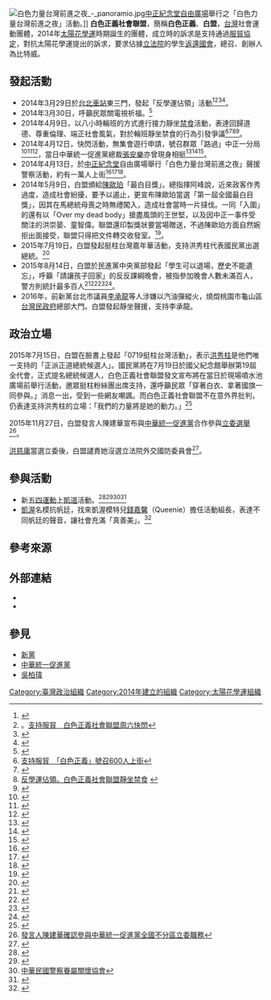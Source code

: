 {{Infobox Non-profit
| Non-profit_name   = 白色正義社會聯盟
| Non-profit_logo   = 
| Non-profit_type   = 社運團體
| founded_date      = 2014年
| founder           = 
| location          = 
| origins           = 
| key_people        = 創辦人：比特威<br>發言人：陳建華
| area_served       = {{ROC-TW}}
| product           = 
| focus             =
| method            = 
| revenue           = 
| endowment         = 
| num_volunteers    = 
| num_employees     = 
| num_members       = 
| subsid            = 
| owner             = 
| Non-profit_slogan = 
| homepage          = {{Official website|1=https://www.facebook.com/taiwan.wish2014/timeline?ref=page_internal|name=白色正義社會聯盟臉書}}
| dissolved         = 
| footnotes         = 
}}
[[File:白色力量台灣前進之夜_-_panoramio.jpg|thumb]][[中正紀念堂|中正紀念堂]][[自由廣場|自由廣場]]舉行之「白色力量台灣前進之夜」活動。]]
'''白色正義社會聯盟'''，簡稱'''白色正義'''、'''白盟'''，[[台灣|台灣]]社會運動團體，2014年[[太陽花學運|太陽花學運]]時期誕生的團體，成立時的訴求是支持通過[[服貿協定|服貿協定]]，對抗太陽花學運提出的訴求，要求佔據[[立法院|立法院]]的學生[[返還國會運動|返還國會]]，總召、創辦人為比特威。

==發起活動==
*2014年3月29日於[[台北車站|台北車站]]東三門，發起「反學運佔領」活動<ref>{{Cite web |url=http://www.ettoday.net/news/20140330/340693.htm |title=「白色正義社會聯盟」反學運佔領，4千白衫民眾北車快閃 |access-date=2014-05-12 |archive-date=2019-05-02 |archive-url=https://web.archive.org/web/20190502213110/https://www.ettoday.net/news/20140330/340693.htm |dead-url=no }}</ref><ref>。[http://m.match.net.tw/pc/news/2314229 支持服貿　白色正義社會聯盟周六快閃]{{dead link|date=2018年4月 |bot=InternetArchiveBot |fix-attempted=yes }}</ref><ref>{{Cite web |url=http://www.appledaily.com.tw/realtimenews/article/new/20140328/368571/ |title=「白色正義」明上街 康乃馨對決太陽花 |access-date=2014-05-12 |archive-date=2016-08-13 |archive-url=https://web.archive.org/web/20160813203811/http://www.appledaily.com.tw/realtimenews/article/new/20140328/368571/ |dead-url=no }}</ref><ref>{{Cite web |url=http://news.ltn.com.tw/news/politics/breakingnews/978587 |title=反反服貿》白色正義329上街理性捍服貿 |access-date=2014-05-18 |archive-date=2019-05-02 |archive-url=https://web.archive.org/web/20190502153127/https://news.ltn.com.tw/news/politics/breakingnews/978587 |dead-url=no }}</ref>。
*2014年3月30日，呼籲民眾關電視祈福。<ref>{{Cite web |url=http://news.ltn.com.tw/news/politics/breakingnews/978587 |title=反反服貿》「白色正義」籲關電視 網友批「鴕鳥聯盟」 |access-date=2014-05-18 |archive-date=2019-05-02 |archive-url=https://web.archive.org/web/20190502153127/https://news.ltn.com.tw/news/politics/breakingnews/978587 |dead-url=no }}</ref>
*2014年4月9日，以八小時輪班的方式進行接力靜坐[[禁食|禁食]]活動，表達回歸道德、尊重倫理、端正社會風氣，對於輪班靜坐禁食的行為引發爭議<ref>[http://mnews.tvbs.com.tw/old-news.html?nid=525786 支持服貿　「白色正義」號召600人上街]{{dead link|date=2018年4月 |bot=InternetArchiveBot |fix-attempted=yes }}</ref><ref>{{Cite web |url=http://udn.com/NEWS/NATIONAL/NAT1/8603460.shtml |title=靜坐抗議 陸客排排看 |access-date=2014-05-12 |archive-date=2014-04-11 |archive-url=https://web.archive.org/web/20140411214957/http://udn.com/NEWS/NATIONAL/NAT1/8603460.shtml |dead-url=no }}</ref><ref>[http://www.chinatimes.com/realtimenews/20140409005508-260402 反學運佔領。白色正義社會聯盟靜坐禁食] {{webarchive|url=https://web.archive.org/web/20140518213046/http://www.chinatimes.com/realtimenews/20140409005508-260402 |date=2014-05-18 }}</ref><ref>{{Cite web |url=http://news.ltn.com.tw/news/politics/breakingnews/986023 |title=出關播種》改口非絕食 白色聯盟耍人挨轟 |access-date=2014-05-18 |archive-date=2019-05-02 |archive-url=https://web.archive.org/web/20190502150749/https://news.ltn.com.tw/news/politics/breakingnews/986023 |dead-url=no }}</ref>。
*2014年4月12日，快閃活動，無集會遊行申請，號召群眾「路過」中正一分局<ref>{{Cite web |url=http://www.nownews.com/n/2014/04/12/1189272 |title=挺警察到底！白色正義聯盟號召群眾「路過」中正一分局！ |access-date=2014-05-12 |archive-date=2016-08-09 |archive-url=https://web.archive.org/web/20160809151453/http://www.nownews.com/n/2014/04/12/1189272 |dead-url=no }}</ref><ref>{{Cite web |url=http://www.chinatimes.com/realtimenews/20140412002724-260407 |title=警眷白衫軍「路過」一分局 力挺方仰寧 |access-date=2014-05-12 |archive-date=2019-05-02 |archive-url=https://web.archive.org/web/20190502192018/https://www.chinatimes.com/realtimenews/20140412002724-260407 |dead-url=no }}</ref><ref>{{Cite web |url=http://www.appledaily.com.tw/realtimenews/article/new/20140412/377827/ |title=炳忠哥來惹　白色正義快閃挺方仰寧 |access-date=2014-05-12 |archive-date=2016-08-13 |archive-url=https://web.archive.org/web/20160813193722/http://www.appledaily.com.tw/realtimenews/article/new/20140412/377827/ |dead-url=no }}</ref>，當日中華統一促進黨總裁[[張安樂|張安樂]]亦曾現身相挺<ref>{{Cite web |url=http://www.chinatimes.com/realtimenews/20140413003099-260401 |title=白狼聲援白色正義聯盟  |access-date=2015-09-09 |archive-date=2019-05-02 |archive-url=https://web.archive.org/web/20190502163829/https://www.chinatimes.com/realtimenews/20140413003099-260401 |dead-url=no }}</ref><ref>{{Cite web |url=http://news.ltn.com.tw/news/focus/paper/770561 |title=白色正義挺警 白狼現身聲援 |access-date=2015-10-11 |archive-date=2019-05-02 |archive-url=https://web.archive.org/web/20190502203910/https://news.ltn.com.tw/news/focus/paper/770561 |dead-url=no }}</ref><ref>{{Cite web |url=http://news.ltn.com.tw/news/politics/breakingnews/987477 |title=挺白正義！熊海靈嗆聲洪崇晏「小孬孬」 |access-date=2015-10-17 |archive-date=2019-05-02 |archive-url=https://web.archive.org/web/20190502233518/https://news.ltn.com.tw/news/politics/breakingnews/987477 |dead-url=no }}</ref>。
*2014年4月13日，於[[中正紀念堂|中正紀念堂]]自由廣場舉行「白色力量台灣前進之夜」聲援警察活動，約有一萬人上街<ref>{{Cite web |url=http://www.chinatimes.com/realtimenews/20140413003199-260407 |title=白色正義挺警 大學生站出來 |access-date=2014-05-12 |archive-date=2019-05-02 |archive-url=https://web.archive.org/web/20190502200111/https://www.chinatimes.com/realtimenews/20140413003199-260407 |dead-url=no }}</ref><ref>{{Cite web |url=http://www.chinatimes.com/realtimenews/20140413002938-260407 |title=白色正義盟籲沉默者站出來 |access-date=2014-05-12 |archive-date=2019-05-03 |archive-url=https://web.archive.org/web/20190503010207/https://www.chinatimes.com/realtimenews/20140413002938-260407 |dead-url=no }}</ref><ref>{{Cite web |url=http://news.ltn.com.tw/news/politics/breakingnews/988006 |title=白色正義聯盟批媒體：昨1萬人上街 竟然沒報！ |access-date=2014-05-12 |archive-date=2019-05-02 |archive-url=https://web.archive.org/web/20190502184858/https://news.ltn.com.tw/news/politics/breakingnews/988006 |dead-url=no }}</ref>。
*2014年5月9日，白盟頒給[[陳歐珀|陳歐珀]]「最白目獎」。總指揮阿峰說，近來政客作秀過度，造成社會紛擾，要予以遏止，更宣布陳歐珀當選「第一屆全國最白目獎」，因其在馬總統母喪之時無禮闖入，造成社會當時一片撻伐。一同「入圍」的還有以「Over my dead body」搶盡風頭的王世堅，以及因中正一事件受關注的洪崇晏、童智偉。聯盟還印製獎狀要當場贈送，不過陳歐珀方面自然婉拒出面接受，聯盟只得把文件轉交收發室。<ref>{{Cite web |url=http://www.chinatimes.com/realtimenews/20140509003933-260407 |title=白色正義頒給陳歐珀「最白目獎」 |access-date=2014-05-29 |archive-date=2019-05-03 |archive-url=https://web.archive.org/web/20190503031917/https://www.chinatimes.com/realtimenews/20140509003933-260407 |dead-url=no }}</ref>。
*2015年7月19日，白盟發起挺柱台灣嘉年華活動，支持洪秀柱代表國民黨出選總統。<ref>{{cite web|url=http://www.chinatimes.com/newspapers/20150720000290-260102|title=挺柱 白色正義聯盟動起來|author=魏嘉瑀|work=中國時報|date=2015-07-20|accessdate=2016-07-25|archive-date=2019-05-02|archive-url=https://web.archive.org/web/20190502143253/https://www.chinatimes.com/newspapers/20150720000290-260102|dead-url=no}}</ref>
*2015年8月14日，白盟於民進黨中央黨部發起「學生可以退場，歷史不能遺忘」，呼籲「請讓孩子回家」的反反課綱晚會，被指參加晚會人數未滿百人，警方則統計最多百人<ref>{{Cite web |url=http://news.ltn.com.tw/news/politics/breakingnews/1412821 |title=白色正義聯盟「反反課綱」晚會盛大登場... 阿郎勒？ |access-date=2015-09-05 |archive-date=2019-05-03 |archive-url=https://web.archive.org/web/20190503020004/https://news.ltn.com.tw/news/politics/breakingnews/1412821 |dead-url=no }}</ref><ref>{{Cite web |url=http://news.ltn.com.tw/news/politics/breakingnews/1412918 |title=白色正義活動門可羅雀 王定宇：廣大的中華兒女呢？ |access-date=2015-09-05 |archive-date=2019-05-02 |archive-url=https://web.archive.org/web/20190502211745/https://news.ltn.com.tw/news/politics/breakingnews/1412918 |dead-url=no }}</ref><ref>{{Cite web |url=https://anntw.com/articles/20150803-jvcH |title=6成民眾「反反課綱」 專家公布民意 |access-date=2016-06-29 |archive-date=2019-05-02 |archive-url=https://web.archive.org/web/20190502051331/https://anntw.com/articles/20150803-jvcH |dead-url=no }}</ref><ref>{{Cite web |url=http://udn.com/news/story/8413/1098015 |title=挺課綱 白色正義聯盟「請讓孩子回家」 |access-date=2016-06-29 |archive-date=2019-05-02 |archive-url=https://web.archive.org/web/20190502234443/https://udn.com/news/story/8413/1098015 |dead-url=no }}</ref>。
*2016年，前新黨台北市議員[[李承龍|李承龍]]等人涉嫌以汽油彈縱火，燒燬桃園市龜山區[[台灣民政府|台灣民政府]]總部大門。白盟發起靜坐聲援，支持李承龍。

==政治立場==
2015年7月15日，白盟在臉書上發起「0719挺柱台灣活動」，表示[[洪秀柱|洪秀柱]]是他們唯一支持的「正派正道總統候選人」。國民黨將在7月19日於國父紀念館舉辦第19屆全代會，正式提名總統候選人，白色正義社會聯盟發文宣布將在當日於現場噴水池廣場前舉行活動，邀眾挺柱粉絲團出席支持，還呼籲民眾「穿著白衣、拿著國旗一同參與。」消息一出，受到一些網友嘲諷。而白色正義社會聯盟不在意外界批判，仍表達支持洪秀柱的立場：「我們的力量將是她的動力。」<ref>{{Cite web |url=http://news.ltn.com.tw/news/politics/breakingnews/1380372 |title=白色正義聯盟是「辣椒粉」 發起「挺柱」活動  |access-date=2015-10-12 |archive-date=2019-05-02 |archive-url=https://web.archive.org/web/20190502203837/https://news.ltn.com.tw/news/politics/breakingnews/1380372 |dead-url=no }}</ref>

2015年11月27日，白盟發言人陳建華宣布與[[中華統一促進黨|中華統一促進黨]]合作參與[[2016年中華民國立法委員選舉|立委選舉]]<ref>[https://www.facebook.com/taiwan.wish2014/photos/a.1383217068623227.1073741828.1383150198629914/1653380658273532/?type=3&theater 發言人陳建華確認參與中華統一促進黨全國不分區立委職務]</ref>。

[[洪慈庸|洪慈庸]]當選立委後，白盟譴責她沒選立法院外交國防委員會<ref>{{cite news | http://news.cts.com.tw/cts/politics/201602/201602011712630.html | title =沒選國防委員會 洪慈庸遭酸:不是要告慰仲丘？ | work = 中華電視公司 | date = 2016-02-01 | accessdate=2016-02-02 | language = zh-tw}}</ref>。

==參與活動==
*新[[五四運動|五四運動]]上[[凱道|凱道]]活動。<ref>{{Cite web |url=http://www.appledaily.com.tw/realtimenews/article/new/20140504/391636/ |title=新五四行動 救的是哪國 |access-date=2014-05-12 |archive-date=2016-08-14 |archive-url=https://web.archive.org/web/20160814182704/http://www.appledaily.com.tw/realtimenews/article/new/20140504/391636/ |dead-url=no }}</ref><ref>{{Cite web |url=http://udn.com/NEWS/MAINLAND/MAI1/8627725.shtml |title=新黨新五四運動 五月四日統派大整合 |access-date=2014-05-18 |archive-date=2014-05-18 |archive-url=https://web.archive.org/web/20140518211142/http://udn.com/NEWS/MAINLAND/MAI1/8627725.shtml |dead-url=no }}</ref><ref>[https://www.facebook.com/profile.php?id=100000109678235&ref=tn_tnmn#!/photo.php?v=10203215992577105 中華民國警察眷屬關懷協會]</ref><ref>{{Cite web |url=http://udn.com/NEWS/BREAKINGNEWS/BREAKINGNEWS2/8647655.shtml?fb_action_ids=841598632520451&fb_action_types=og.comments&fb_source=aggregation&fb_aggregation_id=288381481237582 |title=警支援學運勤務不治 |access-date=2014-10-29 |archive-date=2014-05-14 |archive-url=https://web.archive.org/web/20140514180130/http://udn.com/NEWS/BREAKINGNEWS/BREAKINGNEWS2/8647655.shtml?fb_action_ids=841598632520451&fb_action_types=og.comments&fb_source=aggregation&fb_aggregation_id=288381481237582 |dead-url=no }}</ref>
*[[凱渥|凱渥]]名模抗帆廷，找來凱渥模特兒[[錢嘉馨|錢嘉馨]]（Queenie）擔任活動組長，表達不同帆廷的聲音，讓社會充滿「真善美」。<ref>{{Cite web |url=http://www.appledaily.com.tw/realtimenews/article/new/20140520/401276/ |title=白色正義聯盟請牌　找凱渥名模抗帆廷 |access-date=2014-07-10 |archive-date=2016-03-04 |archive-url=https://web.archive.org/web/20160304202759/http://www.appledaily.com.tw/realtimenews/article/new/20140520/401276/ |dead-url=no }}</ref>

==參考來源==
{{reflist|2}}

==外部連結==
*{{Facebook|taiwan.wish2014}}
*{{YouTube|channel=UCFTvQAWsbQsCh9B_4DW0jZQ}}

==參見==
* [[新黨|新黨]]
* [[中華統一促進黨|中華統一促進黨]]
* [[吳柏瑋|吳柏瑋]]

{{太陽花學運}}
{{反高中課綱微調運動}}
{{Portal bar|中華民國|中國|台灣|政治}}
[[Category:臺灣政治組織|Category:臺灣政治組織]]
[[Category:2014年建立的組織|Category:2014年建立的組織]]
[[Category:太陽花學運組織|Category:太陽花學運組織]]